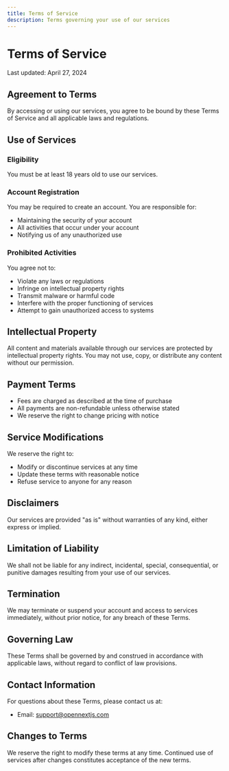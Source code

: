 ```yaml
---
title: Terms of Service
description: Terms governing your use of our services
---
```


# Terms of Service

Last updated: April 27, 2024

## Agreement to Terms

By accessing or using our services, you agree to be bound by these Terms of Service and all applicable laws and regulations.

## Use of Services

### Eligibility

You must be at least 18 years old to use our services.

### Account Registration

You may be required to create an account. You are responsible for:

- Maintaining the security of your account
- All activities that occur under your account
- Notifying us of any unauthorized use

### Prohibited Activities

You agree not to:

- Violate any laws or regulations
- Infringe on intellectual property rights
- Transmit malware or harmful code
- Interfere with the proper functioning of services
- Attempt to gain unauthorized access to systems

## Intellectual Property

All content and materials available through our services are protected by intellectual property rights. You may not use, copy, or distribute any content without our permission.

## Payment Terms

- Fees are charged as described at the time of purchase
- All payments are non-refundable unless otherwise stated
- We reserve the right to change pricing with notice

## Service Modifications

We reserve the right to:

- Modify or discontinue services at any time
- Update these terms with reasonable notice
- Refuse service to anyone for any reason

## Disclaimers

Our services are provided "as is" without warranties of any kind, either express or implied.

## Limitation of Liability

We shall not be liable for any indirect, incidental, special, consequential, or punitive damages resulting from your use of our services.

## Termination

We may terminate or suspend your account and access to services immediately, without prior notice, for any breach of these Terms.

## Governing Law

These Terms shall be governed by and construed in accordance with applicable laws, without regard to conflict of law provisions.

## Contact Information

For questions about these Terms, please contact us at:

- Email: support@opennextjs.com

## Changes to Terms

We reserve the right to modify these terms at any time. Continued use of services after changes constitutes acceptance of the new terms.

